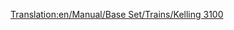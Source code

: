 [[Translation:en/Manual/Base Set/Trains/Kelling 3100]]
{{en/Manual/Base Set/Trains/Trains|Cost=£21,093 ($42,186)
|Speed=104 kph (65 mph)
|Weight=110 t
|Power=1,500 hp (1,119 kW)
|Annual=£1,599 ($3,198)
|Designed=1958
|Lifespan=22
|Capacity=N/A
|Description=No description has been written for this train yet. If you know something about this train, feel free to edit this page and add it!
|Real-life=No Real-Life Equivalent has been found for this train. If you know on what existing train this Transport Tycoon version is based, feel free to edit this page and let the world know!
}}